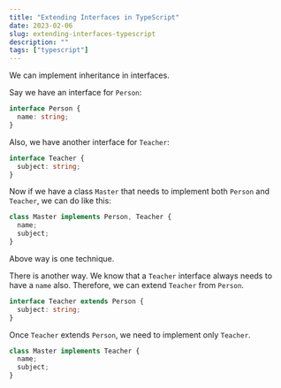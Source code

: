 ```yaml
---
title: "Extending Interfaces in TypeScript"
date: 2023-02-06
slug: extending-interfaces-typescript
description: ""
tags: ["typescript"]
---
```


We can implement inheritance in interfaces.

Say we have an interface for `Person`:

```typescript
interface Person {
  name: string;
}
```

Also, we have another interface for `Teacher`:

```typescript
interface Teacher {
  subject: string;
}
```

Now if we have a class `Master` that needs to implement both `Person` and `Teacher`, we can do like this:

```typescript
class Master implements Person, Teacher {
  name;
  subject;
}
```

Above way is one technique.

There is another way. We know that a `Teacher` interface always needs to have a `name` also. Therefore, we can extend `Teacher` from `Person`.

```typescript
interface Teacher extends Person {
  subject: string;
}
```

Once `Teacher` extends `Person`, we need to implement only `Teacher`.

```typescript
class Master implements Teacher {
  name;
  subject;
}
```
